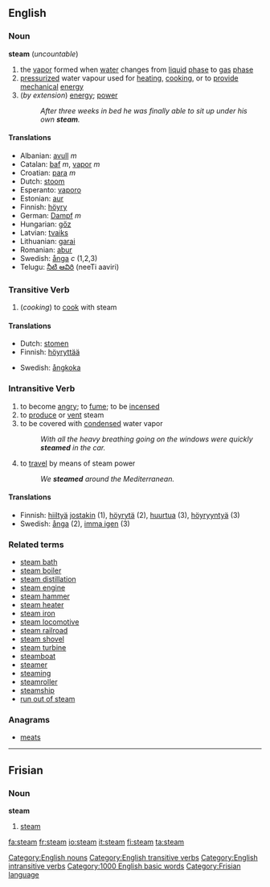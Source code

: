 ==English==
{{wikipedia}}
=== Noun ===
[[Category:English nouns]]
'''steam''' (''uncountable'')
# the [[vapor]] formed when [[water]] changes from [[liquid]] [[phase]] to [[gas]] [[phase]]
# [[pressurized]] water vapour used for [[heating]], [[cooking]], or to [[provide]] [[mechanical]] [[energy]]
#(''by extension'') [[energy]]; [[power]]
#: ''After three weeks in bed he was finally able to sit up under his own '''steam'''.''

==== Translations ====
*Albanian: [[avull]] ''m''
*Catalan: [[baf]] ''m'', [[vapor]] ''m''
*Croatian: [[para]] ''m''
*Dutch: [[stoom]]
*Esperanto: [[vaporo]]
*Estonian: [[aur]]
*Finnish: [[höyry]]
*German: [[Dampf]] ''m''
*Hungarian: [[gőz]]
*Latvian: [[tvaiks]] {{m}}
*Lithuanian: [[garai]]
*Romanian: [[abur]]
*Swedish: [[ånga]] ''c'' (1,2,3)
*Telugu: [[నీటి ఆవిరి]] (neeTi aaviri)

=== Transitive Verb ===
[[Category:English transitive verbs]]
{{en-infl-reg-consonant|steam||}}
# (''cooking'') to [[cook]] with steam

==== Translations ====
{{top}}
*Dutch: [[stomen]]
*Finnish: [[höyryttää]]
{{mid}}
*Swedish: [[ångkoka]]
{{bottom}}

=== Intransitive Verb ===
[[Category:English intransitive verbs]]
{{en-infl-reg-consonant|steam||}}
# to become [[angry]]; to [[fume]]; to be [[incensed]]
# to [[produce]] or [[vent]] steam
# to be covered with [[condensed]] water vapor
#: ''With all the heavy breathing going on the windows were quickly '''steamed''' in the car.''
# to [[travel]] by means of steam power
#: ''We '''steamed''' around the Mediterranean.''

====Translations====
*Finnish: [[hiiltyä]] [[joku|jostakin]] (1), [[höyrytä]] (2), [[huurtua]] (3), [[höyryyntyä]] (3)
*Swedish: [[ånga]] (2), [[imma igen]] (3)

===Related terms===
*[[steam bath]]
*[[steam boiler]]
*[[steam distillation]]
*[[steam engine]]
*[[steam hammer]]
*[[steam heater]]
*[[steam iron]]
*[[steam locomotive]]
*[[steam railroad]]
*[[steam shovel]]
*[[steam turbine]]
*[[steamboat]]
*[[steamer]]
*[[steaming]]
*[[steamroller]]
*[[steamship]]
*[[run out of steam]]

===Anagrams===
*[[meats]]

[[Category:1000 English basic words]]

----

==Frisian==
===Noun===
'''steam'''

#[[steam]]

[[Category:Frisian language]]

[[fa:steam]]
[[fr:steam]]
[[io:steam]]
[[it:steam]]
[[fi:steam]]
[[ta:steam]]
